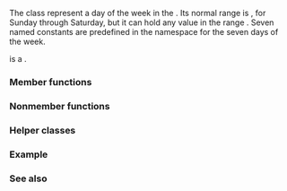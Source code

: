 {{cpp/chrono/title|weekday}}
{{cpp/chrono/weekday/navbar}}
{{dcl begin}}
{{dcl header|chrono}}
{{dcl|since=c++20|
class weekday;
}}
{{dcl|since=c++20|inline constexpr std::chrono::weekday Sunday{0};}}
{{dcl|since=c++20|inline constexpr std::chrono::weekday Monday{1};}}
{{dcl|since=c++20|inline constexpr std::chrono::weekday Tuesday{2};}}
{{dcl|since=c++20|inline constexpr std::chrono::weekday Wednesday{3};}}
{{dcl|since=c++20|inline constexpr std::chrono::weekday Thursday{4};}}
{{dcl|since=c++20|inline constexpr std::chrono::weekday Friday{5};}}
{{dcl|since=c++20|inline constexpr std::chrono::weekday Saturday{6};}}
{{dcl end}}

The class {{tt|weekday}} represent a day of the week in the {{enwiki|proleptic Gregorian calendar}}. Its normal range is {{closed range plain|0|6}}, for Sunday through Saturday, but it can hold any value in the range {{closed range plain|0|255}}. Seven named constants are predefined in the {{tt|std::chrono}} namespace for the seven days of the week.

{{tt|weekday}} is a {{named req|TriviallyCopyable}} {{named req|StandardLayoutType}}.

===Member functions===
{{dsc begin}}
{{dsc inc|cpp/chrono/weekday/dsc constructor}}
{{dsc inc|cpp/chrono/weekday/dsc operator inc dec}}
{{dsc inc|cpp/chrono/weekday/dsc operator arith}}
{{dsc inc|cpp/chrono/weekday/dsc encoding}}
{{dsc inc|cpp/chrono/weekday/dsc ok}}
{{dsc inc|cpp/chrono/weekday/dsc operator at}}
{{dsc end}}

===Nonmember functions===
{{dsc begin}}
{{dsc inc|cpp/chrono/weekday/dsc operator cmp}}
{{dsc inc|cpp/chrono/weekday/dsc operator arith 2}}
{{dsc inc|cpp/chrono/weekday/dsc operator ltlt}}
{{dsc inc|cpp/chrono/weekday/dsc from_stream}}
{{dsc end}}

===Helper classes===
{{dsc begin}}
{{dsc inc|cpp/chrono/dsc formatter|weekday}}
{{dsc hash|cpp/chrono/weekday|nested=true|notes={{mark c++26}}}}
{{dsc end}}

===Example===
{{example|code=
#include &lt;chrono&gt;
#include &lt;iostream&gt;

int main()
{
    std::chrono::weekday x{42 / 13};
    std::cout &lt;&lt; x++ &lt;&lt; '\n';
    std::cout &lt;&lt; x &lt;&lt; '\n';
    std::cout &lt;&lt; ++x &lt;&lt; '\n';
}
|output=
Wed
Thu
Fri
}}

===See also===
{{dsc begin}}
{{dsc inc|cpp/chrono/dsc weekday_indexed}}
{{dsc end}}

{{langlinks|es|ja|ru|zh}}